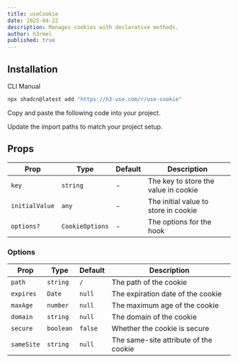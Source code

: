 ```yaml
---
title: useCookie
date: 2025-04-22
description: Manages cookies with declarative methods.
author: h3rmel
published: true
---
```


<HookPreview name="use-cookie-demo" />

## Installation

<Tabs defaultValue="cli">

<TabsList>
  <TabsTrigger value="cli">CLI</TabsTrigger>
  <TabsTrigger value="manual">Manual</TabsTrigger>
</TabsList>
<TabsContent value="cli">

```bash
npx shadcn@latest add "https://h3-use.com/r/use-cookie"
```

</TabsContent>
<TabsContent value="manual">

<Steps>

<Step>Copy and paste the following code into your project.</Step>

<HookSource name="use-cookie" />

<Step>Update the import paths to match your project setup.</Step>

</Steps>

</TabsContent>

</Tabs>

## Props

| Prop           | Type            | Default | Description                          |
| -------------- | --------------- | ------- | ------------------------------------ |
| `key`          | `string`        | -       | The key to store the value in cookie |
| `initialValue` | `any`           | -       | The initial value to store in cookie |
| `options?`     | `CookieOptions` | -       | The options for the hook             |

### Options

| Prop       | Type      | Default | Description                           |
| ---------- | --------- | ------- | ------------------------------------- |
| `path`     | `string`  | `/`     | The path of the cookie                |
| `expires`  | `Date`    | `null`  | The expiration date of the cookie     |
| `maxAge`   | `number`  | `null`  | The maximum age of the cookie         |
| `domain`   | `string`  | `null`  | The domain of the cookie              |
| `secure`   | `boolean` | `false` | Whether the cookie is secure          |
| `sameSite` | `string`  | `null`  | The same-site attribute of the cookie |
